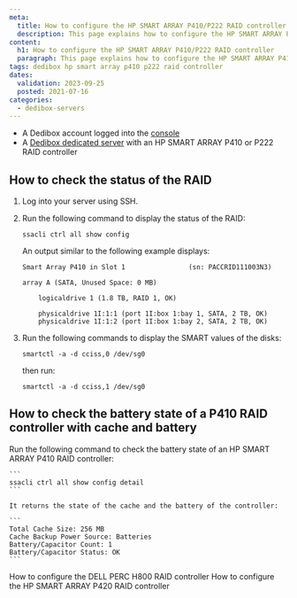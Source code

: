 ```yaml
---
meta:
  title: How to configure the HP SMART ARRAY P410/P222 RAID controller
  description: This page explains how to configure the HP SMART ARRAY P410/P222 RAID RAID controller
content:
  h1: How to configure the HP SMART ARRAY P410/P222 RAID controller
  paragraph: This page explains how to configure the HP SMART ARRAY P410/P222 RAID RAID controller
tags: dedibox hp smart array p410 p222 raid controller 
dates:
  validation: 2023-09-25
  posted: 2021-07-16
categories:
  - dedibox-servers
---
```


<Macro id="requirements" />

- A Dedibox account logged into the [console](https://console.online.net)
- A [Dedibox dedicated server](https://www.scaleway.com/en/dedibox/) with an HP SMART ARRAY P410 or P222 RAID controller

## How to check the status of the RAID

1. Log into your server using SSH.
2.  Run the following command to display the status of the RAID:
    ```
    ssacli ctrl all show config
    ```

    An output similar to the following example displays: 

    ```
    Smart Array P410 in Slot 1                (sn: PACCRID111003N3)

    array A (SATA, Unused Space: 0 MB)

        logicaldrive 1 (1.8 TB, RAID 1, OK)

        physicaldrive 1I:1:1 (port 1I:box 1:bay 1, SATA, 2 TB, OK)
        physicaldrive 1I:1:2 (port 1I:box 1:bay 2, SATA, 2 TB, OK)
    ```
3. Run the following commands to display the SMART values of the disks:
    ```
    smartctl -a -d cciss,0 /dev/sg0
    ```

    then run:

    ```
    smartctl -a -d cciss,1 /dev/sg0
    ```

## How to check the battery state of a P410 RAID controller with cache and battery

Run the following command to check the battery state of an HP SMART ARRAY P410 RAID controller:

    ```
    ssacli ctrl all show config detail
    ```

    It returns the state of the cache and the battery of the controller:

    ```
    Total Cache Size: 256 MB
    Cache Backup Power Source: Batteries
    Battery/Capacitor Count: 1
    Battery/Capacitor Status: OK
    ```


<Navigation title="See also">
  <PreviousButton to="/dedibox/hardware/how-to/configure-dell-perc-h800/">How to configure the DELL PERC H800 RAID controller</PreviousButton>
  <NextButton to="/dedibox/hardware/how-to/configure-hp-smart-array-p420/">How to configure the HP SMART ARRAY P420 RAID controller</NextButton>
</Navigation>